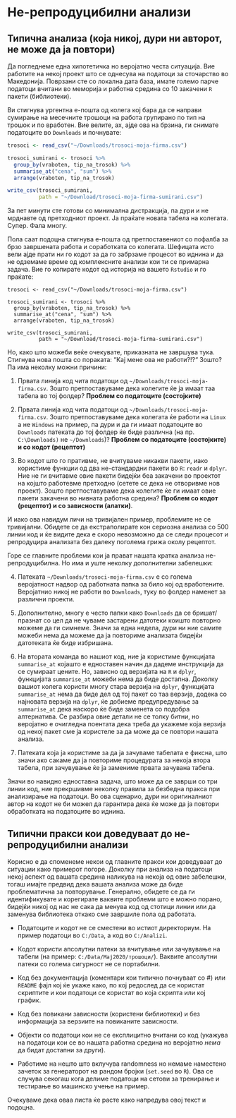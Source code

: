 # Не-репродуцибилни анализи

## Типична анализа (која никој, дури ни авторот, не може да ја повтори) {#typical}

Да погледнеме една хипотетичка но веројатно честа ситуација. Вие работите на некој проект што се однесува на податоци за сточарство во Македонија. Поврзани сте со локална дата база, имате големо парче податоци вчитани во меморија и работна средина со 10 закачени `R` пакети (библиотеки). 

Ви стигнува ургентна е-пошта од колега кој бара да се направи сумирање на месечните трошоци на работа групирано по тип на трошок и по вработен. Вие велите, ах, ајде ова на брзина, ги снимате податоците во `Downloads` и почнувате:

```r
trosoci <- read_csv("~/Downloads/trosoci-moja-firma.csv")

trosoci_sumirani <- trosoci %>% 
  group_by(vraboten, tip_na_trosok) %>% 
  summarise_at("cena", "sum") %>% 
  arrange(vraboten, tip_na_trosok)

write_csv(trosoci_sumirani, 
          path = "~/Download/trosoci-moja-firma-sumirani.csv")
```

За пет минути сте готови со минимална дистракција, па дури и не мрднавте од претходниот проект. Ја праќате новата табела на колегата. Супер. Фала многу.

Пола саат подоцна стигнува е-пошта од претпоставениот со пофалба за брзо завршената работа и соработката со колегата. Шефицата исто вели ајде прати ни го кодот за да го забрзаме процесот во иднина и да не одземаме време од комплексните анализи кои ти се примарна задача. Вие го копирате кодот од историја на вашето `Rstudio` и го праќате:

```
trosoci <- read_csv("~/Downloads/trosoci-moja-firma.csv")

trosoci_sumirani <- trosoci %>% 
  group_by(vraboten, tip_na_trosok) %>% 
  summarise_at("cena", "sum") %>% 
  arrange(vraboten, tip_na_trosok)

write_csv(trosoci_sumirani, 
          path = "~/Download/trosoci-moja-firma-sumirani.csv")
```

Но, како што можеби веќе очекувате, приказната не завршува тука. Стигнува нова пошта со пораката: "Кај мене ова не работи?!?“ Зошто? Па има неколку можни причини:

1. Првата линија код чита податоци од `~/Downloads/trosoci-moja-firma.csv`. Зошто претпоставуваме дека колегите ќе ја имаат таа табела во тој фолдер? **Проблем со податоците (состојките)**

2. Првата линија код чита податоци од `~/Downloads/trosoci-moja-firma.csv`. Зошто претпоставуваме дека колегата ќе работи на `Linux` а не `Windows` на пример, па дури и да ги имаат податоците во `Downloads` патеката до тој фолдер ќе биде различна (на пр. `C:\Downloads)` не `~/Downloads`)? **Проблем со податоците (состојките) и со кодот (рецептот)**

3. Во кодот што го пративме, не вчитуваме никакви пакети, иако користиме функции од два не-стандардни пакети во `R`: `readr` и `dplyr`. Ние не ги вчитавме овие пакети бидејќи беа закачени во проектот на којшто работевме претходно (сетете се дека не отворивме нов проект). Зошто претпоставуваме дека колегите ќе ги имаат овие пакети закачени во нивната работна средина? **Проблем со кодот (рецептот) и со зависности (алатки)**. 

И иако ова навидум личи на тривијален пример, проблемите не се тривијални. Обидете се да екстраполирате кон сериозна анализа со 500 линии код и ќе видите дека е скоро невозможно да се следи процесот и репродуцира анализата без далеку поголема грижа околу рецептот.

Горе се главните проблеми кои ја прават нашата кратка анализа не-репродуцибилна. Но има и уште неколку дополнителни забелешки:

4. Патеката `~/Downloads/trosoci-moja-firma.csv` е со голема веројатност надвор од работната папка за било кој од вработените. Веројатнио никој не работи во `Downloads`, туку во фолдер наменет за различни проекти. 

5. Дополнително, многу е често папки како `Downloads` да се бришат/празнат со цел да не чуваме застарени датотеки коишто повторно можеме да ги симнеме. Значи за една недела, дури ни ние самите можеби нема да можеме да ја повториме анализата бидејќи датотеката ќе биде избришана.

6. На втората команда во нашиот код, ние ја користиме функцијата `summarise_at` којашто е едноставен начин да дадеме инструкција да се сумираат цените. Но, зависно од верзијата на `R` и `dplyr`, функцијата `summarise_at` можеби нема да биде достапна. Доколку вашиот колега користи многу стара верзија на `dplyr`, функцијата `summarise_at` нема да биде дел од тој пакет со таа верзија, додека со најновата верзија на `dplyr`, ќе добиеме предупредување за `summarise_at` дека наскоро ќе биде заменета со подобра алтернатива. Се разбира овие детали не се толку битни, но веројатно е очигледна поентата дека треба да укажеме која верзија од некој пакет сме ја користеле за да може да се повтори нашата анализа. 

7. Патеката која ја користиме за да ја зачуваме табелата е фиксна, што значи ако сакаме да ја повториме процедурата за некоја втора табела, при зачувување ќе ја замениме првата зачувана табела. 

Значи во навидно едноставна задача, што може да се заврши со три линии код, ние прекршивме неколку правила за безбедна пракса при анализирање на податоци. Во ова сценарио, дури ни оригиналниот автор на кодот не би можел да гарантира дека ќе може да ја повтори обработката на податоците во иднина.

## Типични пракси кои доведуваат до не-репродуцибилни анализи {#indicators}

Корисно е да споменеме некои од главните пракси кои доведуваат до ситуации како примерот погоре. Доколку при анализа на податоци некој аспект од вашата средина наликува на некоја од овие забелешки, тогаш имајте предвид дека вашата анализа може да биде проблематична за повторување. Генерално, обидете се да ги идентификувате и корегирате ваквите проблеми што е можно порано, бидејќи никој од нас не сака да менува код од стотици линии или да заменува библиотека откако сме завршиле пола од работата.

- Податоците и кодот не се сместени во истиот директориум. На пример податоци во `C:/Data`, а код во `C:/Analizi`.

- Кодот користи апсолутни патеки за вчитување или зачувување на табели (на пример: `C:/Data/Мај2020/трошоци/`). Ваквите апсолутни патеки со голема сигурност не се портабилни.

- Код без документација (коментари кои типично почнуваат со #) или `README` фајл кој ќе укаже како, по кој редослед да се користат скриптите и кои податоци се користат во која скрипта или кој график.

- Код без повикани зависности (користени библиотеки) и без информација за верзиите на повиканите зависности.

- Објекти со податоци кои не се експлицитно вчитани со код (укажува на податоци кои се во нашата работна средина но веројатно _нема_ да бидат достапни за други).

- Работиме на нешто што вклучува randomness но немаме наместено зачеток за генераторот на рандом бројки (`set.seed` во `R`). Ова се случува секогаш кога делиме податоци на сетови за тренирање и тестирање во машинско учење на пример.

Очекуваме дека оваа листа ќе расте како напредува овој текст и подоцна. 
